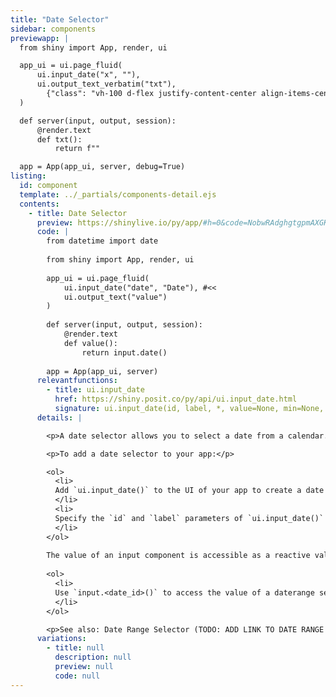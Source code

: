 ```yaml
---
title: "Date Selector"
sidebar: components 
previewapp: |
  from shiny import App, render, ui

  app_ui = ui.page_fluid(
      ui.input_date("x", ""),
      ui.output_text_verbatim("txt"),
        {"class": "vh-100 d-flex justify-content-center align-items-center px-4 flex-column"}
  )

  def server(input, output, session):
      @render.text
      def txt():
          return f""

  app = App(app_ui, server, debug=True)
listing:
  id: component
  template: ../_partials/components-detail.ejs
  contents:
    - title: Date Selector
      preview: https://shinylive.io/py/app/#h=0&code=NobwRAdghgtgpmAXGKAHVA6VBPMAaMAYwHsIAXOcpMAMwCdiYACAEygrIEt4nvVi6ZVuzgAdCOPqMmAZwAWnCNl4x+gpgEF0eJnUos4dHQFdO48WlQB9U0wC8TU1igBzOFZoAbUywAU4pkDHTgxFVGMyKzYKfzBosXwmUTAAERFkgEo8AKCnYgjwyIoADzJYgDcobwSM8VqJBoMaWUNyw18wiJ18skKdGTgZGU5SDMQcwIABHsKJpkm9CAM6DBKyOaamSurfMbmg3TgyYzoIXghCjHjd8wbLe010X0sbTn7WwwywAF8AXSA
      code: |
        from datetime import date
        
        from shiny import App, render, ui
        
        app_ui = ui.page_fluid(
            ui.input_date("date", "Date"), #<<
            ui.output_text("value")
        )
        
        def server(input, output, session):
            @render.text
            def value():
                return input.date()
        
        app = App(app_ui, server)
      relevantfunctions:
        - title: ui.input_date
          href: https://shiny.posit.co/py/api/ui.input_date.html
          signature: ui.input_date(id, label, *, value=None, min=None, max=None, format='yyyy-mm-dd', startview='month', weekstart=0, language='en', width=None, autoclose=True, datesdisabled=None, daysofweekdisabled=None)
      details: |

        <p>A date selector allows you to select a date from a calendar.</p>

        <p>To add a date selector to your app:</p>

        <ol>
          <li>
          Add `ui.input_date()` to the UI of your app to create a date selector. Where you call this function will determine where the date selector will appear within the app's layout. 
          </li>
          <li>
          Specify the `id` and `label` parameters of `ui.input_date()` to define the identifier and label of the date selector. `ui.input_date()` also includes various optional parameters, including `min` and `max`, which set the minimum and maximum allowed dates.
          </li>
        </ol>
        
        The value of an input component is accessible as a reactive value within the `server()` function. To access the value of a date selector:</p>
        
        <ol>
          <li>
          Use `input.<date_id>()` to access the value of a daterange selector (e.g., `input.date()`). The server value of a date selector is a date object. 
          </li>
        </ol>

        <p>See also: Date Range Selector (TODO: ADD LINK TO DATE RANGE SELECTOR HERE)</p>
      variations:
        - title: null
          description: null
          preview: null
          code: null
---
```


:::{.component}
:::

